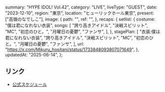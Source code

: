  summary: "HYPE IDOL! Vol.42",
  category: "LIVE",
  liveType: "GUEST",
  date: "2023-12-10",
  region: "東京",
  location: "ヒューリックホール東京",
  present: ["高嶺のなでしこ"],
  image: {
    path: "",
    ref: "",
  },
  recaps: {
    setlist: {
      costume: "僕は君になれない衣装",
      songs: [
        "誇り高きアイドル",
        "決戦スピリット",
        "MC",
        "初恋のひと。",
        "月曜日の憂鬱",
        "ファンサ",
      ],
    },
    stagePlan: [
      "衣装:僕は君になれない衣装",
      "誇り高きアイドル",
      "決戦スピリット",
      "MC",
      "初恋のひと。",
      "月曜日の憂鬱",
      "ファンサ",
    ],
    url: "https://x.com/Mikuru_hositani/status/1733848093807071649",
  },
  updatedAt: "2025-06-14",
};

## リンク

- [公式スケジュール](https://takanenonadeshiko.jp/?p=1543)
